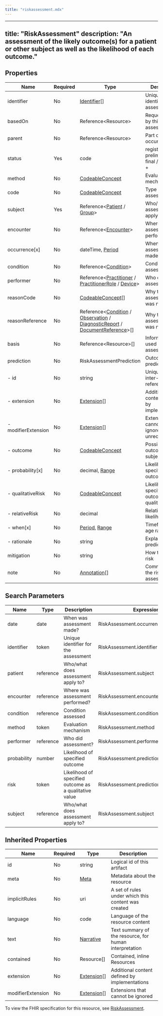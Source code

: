 ```yaml
---
title: "riskassessment.mdx"
---
```


---
title: "RiskAssessment"
description: "An assessment of the likely outcome(s) for a patient or other subject as well as the likelihood of each outcome."
---

## Properties

| Name                | Required | Type                                                                                                                                                                                                                                                                   | Description                                            |
| ------------------- | -------- | ---------------------------------------------------------------------------------------------------------------------------------------------------------------------------------------------------------------------------------------------------------------------- | ------------------------------------------------------ |
| identifier          | No       | [Identifier](/medical-api/fhir/data-types/identifier)[]                                                                                                                                                                                                                | Unique identifier for the assessment                   |
| basedOn             | No       | Reference&lt;Resource&gt;                                                                                                                                                                                                                                              | Request fulfilled by this assessment                   |
| parent              | No       | Reference&lt;Resource&gt;                                                                                                                                                                                                                                              | Part of this occurrence                                |
| status              | Yes      | code                                                                                                                                                                                                                                                                   | registered / preliminary / final / amended +           |
| method              | No       | [CodeableConcept](/medical-api/fhir/data-types/codeableconcept)                                                                                                                                                                                                        | Evaluation mechanism                                   |
| code                | No       | [CodeableConcept](/medical-api/fhir/data-types/codeableconcept)                                                                                                                                                                                                        | Type of assessment                                     |
| subject             | Yes      | Reference&lt;[Patient](/medical-api/fhir/resources/patient) / [Group](/medical-api/fhir/resources/group)&gt;                                                                                                                                                           | Who/what does assessment apply to?                     |
| encounter           | No       | Reference&lt;[Encounter](/medical-api/fhir/resources/encounter)&gt;                                                                                                                                                                                                    | Where was assessment performed?                        |
| occurrence[x]       | No       | dateTime, [Period](/medical-api/fhir/data-types/period)                                                                                                                                                                                                                | When was assessment made?                              |
| condition           | No       | Reference&lt;[Condition](/medical-api/fhir/resources/condition)&gt;                                                                                                                                                                                                    | Condition assessed                                     |
| performer           | No       | Reference&lt;[Practitioner](/medical-api/fhir/resources/practitioner) / [PractitionerRole](/medical-api/fhir/resources/practitionerrole) / [Device](/medical-api/fhir/resources/device)&gt;                                                                            | Who did assessment?                                    |
| reasonCode          | No       | [CodeableConcept](/medical-api/fhir/data-types/codeableconcept)[]                                                                                                                                                                                                      | Why the assessment was necessary?                      |
| reasonReference     | No       | Reference&lt;[Condition](/medical-api/fhir/resources/condition) / [Observation](/medical-api/fhir/resources/observation) / [DiagnosticReport](/medical-api/fhir/resources/diagnosticreport) / [DocumentReference](/medical-api/fhir/resources/documentreference)&gt;[] | Why the assessment was necessary?                      |
| basis               | No       | Reference&lt;Resource&gt;[]                                                                                                                                                                                                                                            | Information used in assessment                         |
| prediction          | No       | RiskAssessmentPrediction                                                                                                                                                                                                                                               | Outcome predicted                                      |
| - id                | No       | string                                                                                                                                                                                                                                                                 | Unique id for inter-element referencing                |
| - extension         | No       | [Extension](/medical-api/fhir/data-types/extension)[]                                                                                                                                                                                                                  | Additional content defined by implementations          |
| - modifierExtension | No       | [Extension](/medical-api/fhir/data-types/extension)[]                                                                                                                                                                                                                  | Extensions that cannot be ignored even if unrecognized |
| - outcome           | No       | [CodeableConcept](/medical-api/fhir/data-types/codeableconcept)                                                                                                                                                                                                        | Possible outcome for the subject                       |
| - probability[x]    | No       | decimal, [Range](/medical-api/fhir/data-types/range)                                                                                                                                                                                                                   | Likelihood of specified outcome                        |
| - qualitativeRisk   | No       | [CodeableConcept](/medical-api/fhir/data-types/codeableconcept)                                                                                                                                                                                                        | Likelihood of specified outcome as a qualitative value |
| - relativeRisk      | No       | decimal                                                                                                                                                                                                                                                                | Relative likelihood                                    |
| - when[x]           | No       | [Period](/medical-api/fhir/data-types/period), [Range](/medical-api/fhir/data-types/range)                                                                                                                                                                             | Timeframe or age range                                 |
| - rationale         | No       | string                                                                                                                                                                                                                                                                 | Explanation of prediction                              |
| mitigation          | No       | string                                                                                                                                                                                                                                                                 | How to reduce risk                                     |
| note                | No       | [Annotation](/medical-api/fhir/data-types/annotation)[]                                                                                                                                                                                                                | Comments on the risk assessment                        |

## Search Parameters

| Name        | Type      | Description                                            | Expression                                |
| ----------- | --------- | ------------------------------------------------------ | ----------------------------------------- |
| date        | date      | When was assessment made?                              | RiskAssessment.occurrence                 |
| identifier  | token     | Unique identifier for the assessment                   | RiskAssessment.identifier                 |
| patient     | reference | Who/what does assessment apply to?                     | RiskAssessment.subject                    |
| encounter   | reference | Where was assessment performed?                        | RiskAssessment.encounter                  |
| condition   | reference | Condition assessed                                     | RiskAssessment.condition                  |
| method      | token     | Evaluation mechanism                                   | RiskAssessment.method                     |
| performer   | reference | Who did assessment?                                    | RiskAssessment.performer                  |
| probability | number    | Likelihood of specified outcome                        | RiskAssessment.prediction.probability     |
| risk        | token     | Likelihood of specified outcome as a qualitative value | RiskAssessment.prediction.qualitativeRisk |
| subject     | reference | Who/what does assessment apply to?                     | RiskAssessment.subject                    |

## Inherited Properties

| Name              | Required | Type                                                  | Description                                            |
| ----------------- | -------- | ----------------------------------------------------- | ------------------------------------------------------ |
| id                | No       | string                                                | Logical id of this artifact                            |
| meta              | No       | [Meta](/medical-api/fhir/data-types/meta)             | Metadata about the resource                            |
| implicitRules     | No       | uri                                                   | A set of rules under which this content was created    |
| language          | No       | code                                                  | Language of the resource content                       |
| text              | No       | [Narrative](/medical-api/fhir/data-types/narrative)   | Text summary of the resource, for human interpretation |
| contained         | No       | Resource[]                                            | Contained, inline Resources                            |
| extension         | No       | [Extension](/medical-api/fhir/data-types/extension)[] | Additional content defined by implementations          |
| modifierExtension | No       | [Extension](/medical-api/fhir/data-types/extension)[] | Extensions that cannot be ignored                      |

To view the FHIR specification for this resource, see [RiskAssessment](https://www.hl7.org/fhir/StructureDefinition/RiskAssessment).
